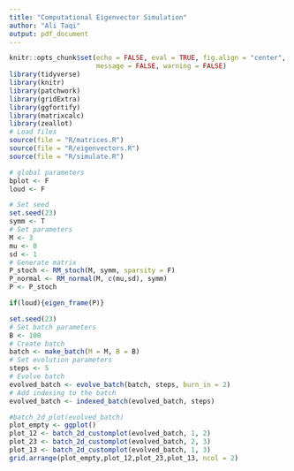 ```yaml
---
title: "Computational Eigenvector Simulation"
author: "Ali Taqi"
output: pdf_document
---
```


```r
knitr::opts_chunk$set(echo = FALSE, eval = TRUE, fig.align = "center", 
                      message = FALSE, warning = FALSE)
library(tidyverse)
library(knitr)
library(patchwork)
library(gridExtra)
library(ggfortify)
library(matrixcalc)
library(zeallot)
# Load files
source(file = "R/matrices.R")
source(file = "R/eigenvectors.R")
source(file = "R/simulate.R")
```

```r
# global parameters
bplot <- F
loud <- F
```

```r
# Set seed
set.seed(23)
symm <- T
# Set parameters
M <- 3
mu <- 0
sd <- 1
# Generate matrix
P_stoch <- RM_stoch(M, symm, sparsity = F)
P_normal <- RM_normal(M, c(mu,sd), symm)
P <- P_stoch
```

```r
if(loud){eigen_frame(P)}
```

```r
set.seed(23)
# Set batch parameters
B <- 100
# Create batch
batch <- make_batch(M = M, B = B)
# Set evolution parameters
steps <- 5
# Evolve batch
evolved_batch <- evolve_batch(batch, steps, burn_in = 2)
# Add indexing to the batch
evolved_batch <- indexed_batch(evolved_batch, steps)
```

```r
#batch_2d_plot(evolved_batch)
plot_empty <- ggplot() 
plot_12 <- batch_2d_customplot(evolved_batch, 1, 2)
plot_23 <- batch_2d_customplot(evolved_batch, 2, 3)
plot_13 <- batch_2d_customplot(evolved_batch, 1, 3)
grid.arrange(plot_empty,plot_12,plot_23,plot_13, ncol = 2)
```

